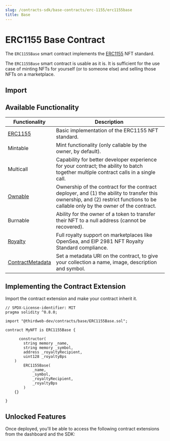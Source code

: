 ```yaml
---
slug: /contracts-sdk/base-contracts/erc-1155/erc1155base
title: Base
---
```



# ERC1155 Base Contract

The `ERC1155Base` smart contract implements the [ERC1155](https://eips.ethereum.org/EIPS/eip-1155) NFT standard.

The `ERC1155Base` smart contract is usable as it is. It is sufficient for the use case of minting NFTs for yourself (or to someone else) and selling those NFTs on a marketplace. 

<ViewContractCodeButton
  link="https://github.com/thirdweb-dev/contracts/blob/main/contracts/base/ERC1155Base.sol"
  name="ERC1155Base"
/>

## Import

<ImportSnippet type="base" category="ERC1155" name="ERC1155Base" />

## Available Functionality

| Functionality | Description |
| --- | --- |
| [ERC1155](https://github.com/thirdweb-dev/contracts/blob/main/contracts/eip/ERC1155.sol) | Basic implementation of the ERC1155 NFT standard. |
| Mintable | Mint functionality (only callable by the owner, by default). |
| Multicall | Capability for better developer experience for your contract; the ability to batch together multiple contract calls in a single call. |
| [Ownable](/contracts-sdk/contract-extensions/ownable) | Ownership of the contract for the contract deployer, and (1) the ability to transfer this ownership, and (2) restrict functions to be callable only by the owner of the contract. |
| Burnable | Ability for the owner of a token to transfer their NFT to a null address (cannot be recovered). |
| [Royalty](/contracts-sdk/contract-extensions/royalty) | Full royalty support on marketplaces like OpenSea, and EIP 2981 NFT Royalty Standard compliance. |
| [ContractMetadata](/contracts-sdk/contract-extensions/contractmetadata) | Set a metadata URI on the contract, to give your collection a name, image, description and symbol. |

## Implementing the Contract Extension

Import the contract extension and make your contract inherit it.

```solidity
// SPDX-License-identifier: MIT
pragma solidity ^0.8.0;

import "@thirdweb-dev/contracts/base/ERC1155Base.sol";

contract MyNFT is ERC1155Base {

	  constructor(
        string memory _name,
        string memory _symbol,
        address _royaltyRecipient,
        uint128 _royaltyBps
    )
        ERC1155Base(
            _name,
            _symbol,
            _royaltyRecipient,
            _royaltyBps
        )
    {}

}
```

## Unlocked Features

Once deployed, you'll be able to access the following contract extensions from the dashboard and the SDK:

<div className="row" style={{ marginBottom: 24, flexWrap: 'wrap' }}>
<div className="col col--4" style={{marginTop:16}} >
    <QuickstartCard
        name="Contract Metadata"
        link="/contracts-sdk/contract-extensions/contractmetadata#unlocked-features"
        image="/assets/icons/general.png"
    />
</div>

<div className="col col--4" style={{marginTop:16}}>
    <QuickstartCard
        name="Royalties"
        link="/contracts-sdk/contract-extensions/royalty#unlocked-features"
        image="/assets/icons/general.png"
    />
</div>
<div className="col col--4" style={{marginTop:16}}>
    <QuickstartCard
        name="Ownable"
        link="/contracts-sdk/contract-extensions/ownable#unlocked-features"
        image="/assets/icons/general.png"
    />
</div>
<div className="col col--4" style={{marginTop:16}}>
    <QuickstartCard
        name="Mintable"
        link="/pre-built-contracts/nft-collection#minting-nfts"
        image="/assets/icons/nft.png"
    />
</div><div className="col col--4" style={{marginTop:16}}>
    <QuickstartCard
        name="Burnable"
        link="/pre-built-contracts/nft-collection#burning-nfts"
        image="/assets/icons/nft.png"
    />
</div>
</div>